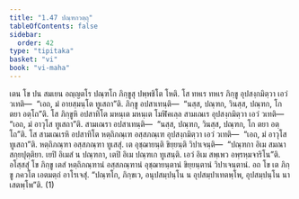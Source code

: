 ```yaml
---
title: "1.47 ปณฺฑกวตฺถุ"
tableOfContents: false
sidebar:
  order: 42
type: "tipitaka"
basket: "vi"
book: "vi-maha"
---
```



<DynamicBreadcrumb />

<Division number="109" book="vi-maha">

<Paragraph number="482" book="vi-maha">
เตน โข ปน สมเยน อญฺญตโร ปณฺฑโก ภิกฺขูสุ ปพฺพชิโต โหติ. โส ทหเร ทหเร ภิกฺขู อุปสงฺกมิตฺวา เอวํ วเทติ—  “เอถ, มํ อายสฺมนฺโต ทูเสถา”ติ. ภิกฺขู อปสาเทนฺติ—  “นสฺส, ปณฺฑก, วินสฺส, ปณฺฑก, โก ตยา อตฺโถ”ติ. โส ภิกฺขูหิ อปสาทิโต มหนฺเต มหนฺเต โมฬิคเลฺล สามเณเร อุปสงฺกมิตฺวา เอวํ วเทติ—  “เอถ, มํ อาวุโส ทูเสถา”ติ. สามเณรา อปสาเทนฺติ—  “นสฺส, ปณฺฑก, วินสฺส, ปณฺฑก, โก ตยา อตฺโถ”ติ. โส สามเณเรหิ อปสาทิโต หตฺถิภณฺเฑ อสฺสภณฺเฑ อุปสงฺกมิตฺวา เอวํ วเทติ—  “เอถ, มํ อาวุโส ทูเสถา”ติ. หตฺถิภณฺฑา อสฺสภณฺฑา ทูเสสุํ. เต อุชฺฌายนฺติ ขิยฺยนฺติ วิปาเจนฺติ—  “ปณฺฑกา อิเม สมณา สกฺยปุตฺติยา. เยปิ อิเมสํ น ปณฺฑกา, เตปิ อิเม ปณฺฑเก ทูเสนฺติ. เอวํ อิเม สพฺเพว อพฺรหฺมจาริโน”ติ. อโสฺสสุํ โข ภิกฺขู เตสํ หตฺถิภณฺฑานํ อสฺสภณฺฑานํ อุชฺฌายนฺตานํ ขิยฺยนฺตานํ วิปาเจนฺตานํ. อถ โข เต ภิกฺขู ภควโต เอตมตฺถํ อาโรเจสุํ. “ปณฺฑโก, ภิกฺขเว, อนุปสมฺปนฺโน น อุปสมฺปาเทตพฺโพ, อุปสมฺปนฺโน นาเสตพฺโพ”ติ. (1)
</Paragraph>
</Division>